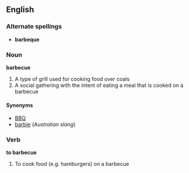 ==English==

===Alternate spellings===
*'''barbeque'''

===Noun===
'''barbecue'''

# A type of grill used for cooking food over coals
# A social gathering with the intent of eating a meal that is cooked on a barbecue

====Synonyms====
*[[BBQ]]
*[[barbie]] (''Australian slang'')

===Verb===
'''to barbecue'''

# To cook food (e.g. hamburgers) on a barbecue